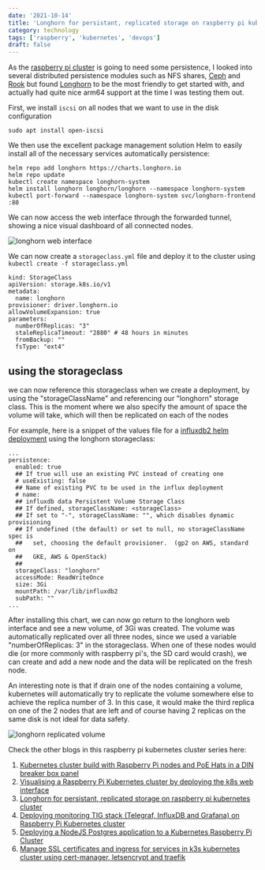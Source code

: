 ```yaml
---
date: '2021-10-14'
title: 'Longhorn for persistant, replicated storage on raspberry pi kubernetes cluster'
category: technology
tags: ['raspberry', 'kubernetes', 'devops']
draft: false
---
```


As the [raspberry pi cluster](../blog/kubernetes-cluster-build-with-raspberry-pi-and-poe-hats) is going to need some persistence, I looked into several distributed persistence modules such as NFS shares, [Ceph](https://ceph.com) and [Rook](https://rook.io) but found [Longhorn](https://longhorn.io) to be the most friendly to get started with, and actually had quite nice arm64 support at the time I was testing them out.

First, we install `iscsi` on all nodes that we want to use in the disk configuration

```
sudo apt install open-iscsi
```

We then use the excellent package management solution Helm to easily install all of the necessary services automatically
persistence:

```
helm repo add longhorn https://charts.longhorn.io
helm repo update
kubectl create namespace longhorn-system
helm install longhorn longhorn/longhorn --namespace longhorn-system
kubectl port-forward --namespace longhorn-system svc/longhorn-frontend :80
```

We can now access the web interface through the forwarded tunnel, showing a nice visual dashboard of all connected nodes.

![longhorn web interface](/assets/images/2021-10-14-longhorn.png)

We can now create a `storageclass.yml` file and deploy it to the cluster using `kubectl create -f storageclass.yml`

```
kind: StorageClass
apiVersion: storage.k8s.io/v1
metadata:
  name: longhorn
provisioner: driver.longhorn.io
allowVolumeExpansion: true
parameters:
  numberOfReplicas: "3"
  staleReplicaTimeout: "2880" # 48 hours in minutes
  fromBackup: ""
  fsType: "ext4"
```

## using the storageclass

we can now reference this storageclass when we create a deployment, by using the "storageClassName" and referencing our "longhorn" storage class. This is the moment where we also specify the amount of space the volume will take, which will then be replicated on each of the nodes

For example, here is a snippet of the values file for a [influxdb2 helm deployment](https://github.com/influxdata/helm-charts/tree/master/charts/influxdb2) using the longhorn storageclass:

```
...
persistence:
  enabled: true
  ## If true will use an existing PVC instead of creating one
  # useExisting: false
  ## Name of existing PVC to be used in the influx deployment
  # name:
  ## influxdb data Persistent Volume Storage Class
  ## If defined, storageClassName: <storageClass>
  ## If set to "-", storageClassName: "", which disables dynamic provisioning
  ## If undefined (the default) or set to null, no storageClassName spec is
  ##   set, choosing the default provisioner.  (gp2 on AWS, standard on
  ##   GKE, AWS & OpenStack)
  ##
  storageClass: "longhorn"
  accessMode: ReadWriteOnce
  size: 3Gi
  mountPath: /var/lib/influxdb2
  subPath: ""
...
```

After installing this chart, we can now go return to the longhorn web interface and see a new volume, of 3Gi was created. The volume was automatically replicated over all three nodes, since we used a variable "numberOfReplicas: 3" in the storageclass. When one of these nodes would die (or more commonly with raspberry pi's, the SD card would crash), we can create and add a new node and the data will be replicated on the fresh node.

An interesting note is that if drain one of the nodes containing a volume, kubernetes will automatically try to replicate the volume somewhere else to achieve the replica number of 3. In this case, it would make the third replica on one of the 2 nodes that are left and of course having 2 replicas on the same disk is not ideal for data safety.

![longhorn replicated volume](/assets/images/2021-10-14-longhorn-volume.png)

Check the other blogs in this raspberry pi kubernetes cluster series here:

1. [Kubernetes cluster build with Raspberry Pi nodes and PoE Hats in a DIN breaker box panel](../blog/kubernetes-cluster-build-with-raspberry-pi-and-poe-hats)
2. [Visualising a Raspberry Pi Kubernetes cluster by deploying the k8s web interface](../blog/visualising-raspberry-pi-kubernetes-cluster-by-deploying-the-k8s-interface)
3. [Longhorn for persistant, replicated storage on raspberry pi kubernetes cluster](../blog/installing-longhorn-for-persistent-replicated-storage-on-raspberry-pi-kubernetes-cluster)
4. [Deploying monitoring TIG stack (Telegraf, InfluxDB and Grafana) on Raspberry Pi Kubernetes cluster](../blog/deploying-monitoring-tig-stack-telegraf-influxdb-grafana-on-raspberry-pi-kubernetes-cluster)
5. [Deploying a NodeJS Postgres application to a Kubernetes Raspberry Pi Cluster](../blog/deploying-a-nodejs-postgres-application-to-kubernetes-raspberry-pi-cluster)
6. [Manage SSL certificates and ingress for services in k3s kubernetes cluster using cert-manager, letsencrypt and traefik](../blog/deploying-cert-manager-for-multiple-ssl-certificates-in-one-kubernetes-cluster)
